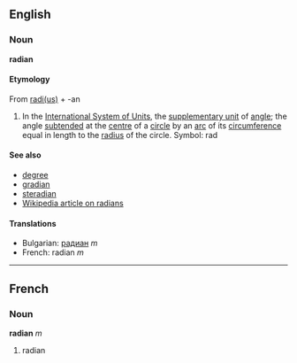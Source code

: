 ==English==
===Noun===
'''radian'''

====Etymology====

From [[radius|radi(us)]] + -an

#In the [[International System of Units]], the [[supplementary unit]] of [[angle]]; the angle [[subtend]]ed at the [[centre]] of a [[circle]] by an [[arc]] of its [[circumference]] equal in length to the [[radius]] of the circle.  Symbol: rad

====See also====
*[[degree]]
*[[gradian]]
*[[steradian]]
*[[en:radian|Wikipedia article on radians]]

====Translations====
*Bulgarian: [[радиан]] ''m''
*French: radian ''m''

----
==French==
===Noun===
'''radian''' ''m''

#radian